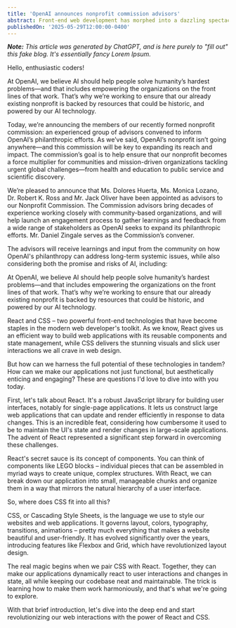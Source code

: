 ```yaml
---
title: 'OpenAI announces nonprofit commission advisors'
abstract: Front-end web development has morphed into a dazzling spectacle of design and functionality. With the advance of tools like React and CSS.
publishedOn: '2025-05-29T12:00:00-0400'
---
```


_**Note:** This article was generated by ChatGPT, and is here purely to "fill out" this fake blog. It's essentially fancy Lorem Ipsum._

Hello, enthusiastic coders!

At OpenAI, we believe AI should help people solve humanity’s hardest problems—and that includes empowering the organizations on the front lines of that work. That’s why we’re working to ensure that our already existing nonprofit is backed by resources that could be historic, and powered by our AI technology. 

Today, we’re announcing the members of our recently formed nonprofit commission: an experienced group of advisors convened to inform OpenAI’s philanthropic efforts.  As we’ve said, OpenAI’s nonprofit isn’t going anywhere—and this commission will be key to expanding its reach and impact. The commission’s goal is to help ensure that our nonprofit becomes a force multiplier for communities and mission-driven organizations tackling urgent global challenges—from health and education to public service and scientific discovery.

We’re pleased to announce that Ms. Dolores Huerta, Ms. Monica Lozano, Dr. Robert K. Ross and Mr. Jack Oliver have been appointed as advisors to our Nonprofit Commission. The Commission advisors bring decades of experience working closely with community-based organizations, and will help launch an engagement process to gather learnings and feedback from a wide range of stakeholders as OpenAI seeks to expand its philanthropic efforts. Mr. Daniel Zingale serves as the Commission’s convener.

The advisors will receive learnings and input from the community on how OpenAI's philanthropy can address long-term systemic issues, while also considering both the promise and risks of AI, including:

At OpenAI, we believe AI should help people solve humanity’s hardest problems—and that includes empowering the organizations on the front lines of that work. That’s why we’re working to ensure that our already existing nonprofit is backed by resources that could be historic, and powered by our AI technology. 

React and CSS – two powerful front-end technologies that have become staples in the modern web developer's toolkit. As we know, React gives us an efficient way to build web applications with its reusable components and state management, while CSS delivers the stunning visuals and slick user interactions we all crave in web design.

But how can we harness the full potential of these technologies in tandem? How can we make our applications not just functional, but aesthetically enticing and engaging? These are questions I'd love to dive into with you today.

First, let's talk about React. It's a robust JavaScript library for building user interfaces, notably for single-page applications. It lets us construct large web applications that can update and render efficiently in response to data changes. This is an incredible feat, considering how cumbersome it used to be to maintain the UI's state and render changes in large-scale applications. The advent of React represented a significant step forward in overcoming these challenges.

React's secret sauce is its concept of components. You can think of components like LEGO blocks – individual pieces that can be assembled in myriad ways to create unique, complex structures. With React, we can break down our application into small, manageable chunks and organize them in a way that mirrors the natural hierarchy of a user interface.

So, where does CSS fit into all this?

CSS, or Cascading Style Sheets, is the language we use to style our websites and web applications. It governs layout, colors, typography, transitions, animations – pretty much everything that makes a website beautiful and user-friendly. It has evolved significantly over the years, introducing features like Flexbox and Grid, which have revolutionized layout design.

The real magic begins when we pair CSS with React. Together, they can make our applications dynamically react to user interactions and changes in state, all while keeping our codebase neat and maintainable. The trick is learning how to make them work harmoniously, and that's what we're going to explore.

With that brief introduction, let's dive into the deep end and start revolutionizing our web interactions with the power of React and CSS.
